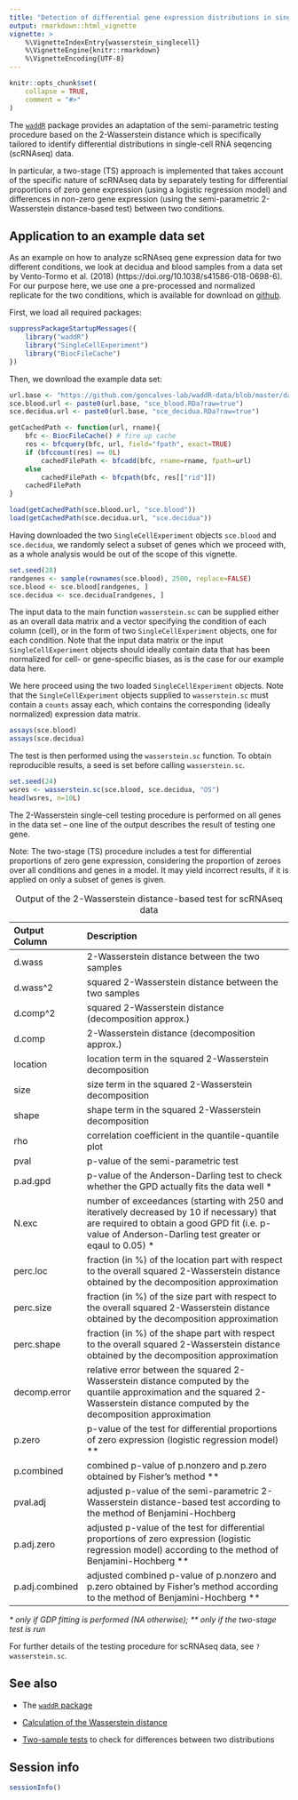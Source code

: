 ```yaml
---
title: "Detection of differential gene expression distributions in single-cell RNA sequencing data"
output: rmarkdown::html_vignette
vignette: >
    %\VignetteIndexEntry{wasserstein_singlecell}
    %\VignetteEngine{knitr::rmarkdown}
    %\VignetteEncoding{UTF-8}
---
```


```r
knitr::opts_chunk$set(
    collapse = TRUE,
    comment = "#>"
)
```



The [`waddR`](waddR.html) package provides an adaptation of the semi-parametric
testing procedure based on the 2-Wasserstein distance which is specifically
tailored to identify differential distributions in single-cell RNA seqencing
(scRNAseq) data. 

In particular, a two-stage (TS) approach is implemented that takes account
of the specific nature of scRNAseq data by separately testing for differential
proportions of zero gene expression (using a logistic regression model) and
differences in non-zero gene expression (using the semi-parametric
2-Wasserstein distance-based test) between two conditions.

## Application to an example data set

As an example on how to analyze scRNAseq gene expression data for two different
conditions, we look at decidua and blood samples from a data set by Vento-Tormo et al. (2018) 
(https://doi.org/10.1038/s41586-018-0698-6).
For our purpose here, we use one a pre-processed and normalized replicate for the two conditions, which is available for download on
[github](https://github.com/goncalves-lab/waddR-data/).

First, we load all required packages:

```r
suppressPackageStartupMessages({
    library("waddR")
    library("SingleCellExperiment")
    library("BiocFileCache")
})
```

Then, we download the example data set:

```r
url.base <- "https://github.com/goncalves-lab/waddR-data/blob/master/data/"
sce.blood.url <- paste0(url.base, "sce_blood.RDa?raw=true")
sce.decidua.url <- paste0(url.base, "sce_decidua.RDa?raw=true")

getCachedPath <- function(url, rname){
    bfc <- BiocFileCache() # fire up cache
    res <- bfcquery(bfc, url, field="fpath", exact=TRUE)
    if (bfccount(res) == 0L)
        cachedFilePath <- bfcadd(bfc, rname=rname, fpath=url)
    else
        cachedFilePath <- bfcpath(bfc, res[["rid"]])
    cachedFilePath
}

load(getCachedPath(sce.blood.url, "sce.blood"))
load(getCachedPath(sce.decidua.url, "sce.decidua"))
```

Having downloaded the two `SingleCellExperiment` objects `sce.blood` and
`sce.decidua`, we randomly select a subset of genes which we proceed with, as a
whole analysis would be out of the scope of this vignette.

```r
set.seed(28)
randgenes <- sample(rownames(sce.blood), 2500, replace=FALSE)
sce.blood <- sce.blood[randgenes, ]
sce.decidua <- sce.decidua[randgenes, ]
```

The input data to the main function `wasserstein.sc` can be supplied either as an overall data matrix and a vector specifying the condition
of each column (cell), or in the form of two `SingleCellExperiment` objects, one for each condition. Note that the input data matrix or the input `SingleCellExperiment` objects should ideally contain data that has been normalized for cell- or gene-specific biases, as is the case for our example data here.

We here proceed using the two loaded `SingleCellExperiment` objects. Note that the `SingleCellExperiment` objects supplied to `wasserstein.sc` must contain a `counts` assay each, which contains the corresponding (ideally normalized) expression data matrix.

```r
assays(sce.blood)
assays(sce.decidua)
```
The test is then performed using the `wasserstein.sc` function. To obtain reproducible results, a seed is set before calling `wasserstein.sc`.

```r
set.seed(24)
wsres <- wasserstein.sc(sce.blood, sce.decidua, "OS")
head(wsres, n=10L)
```

The 2-Wasserstein single-cell testing procedure is performed on all genes in
the data set -- one line of the output describes the result of testing one
gene.

Note: The two-stage (TS) procedure includes a test for differential proportions
of zero gene expression, considering the proportion of zeroes over all
conditions and genes in a model.
It may yield incorrect results, if it is applied on only a subset of genes is
given.


: Output of the 2-Wasserstein distance-based test for scRNAseq data 

| Output Column | Description                                                 |
|:--------------|:------------------------------------------------------------|
| d.wass        | 2-Wasserstein distance between the two samples              |
| d.wass^2      | squared 2-Wasserstein distance between the two samples      |
| d.comp^2      | squared 2-Wasserstein distance (decomposition approx.)      |
| d.comp        | 2-Wasserstein distance (decomposition approx.)              |
| location      | location term in the squared 2-Wasserstein decomposition    |
| size          | size term in the squared 2-Wasserstein decomposition        |
| shape         | shape term in the squared 2-Wasserstein decomposition       |
| rho           | correlation coefficient in the quantile-quantile plot       |
| pval          | p-value of the semi-parametric test                         |
| p.ad.gpd      | p-value of the Anderson-Darling test to check whether the GPD actually fits the data well \* |
| N.exc         | number of exceedances (starting with 250 and iteratively decreased by 10 if necessary) that are required to obtain a good GPD fit (i.e. p-value of Anderson-Darling test  greater or eqaul to 0.05) \* |
| perc.loc      | fraction (in %) of the location part with respect to the overall squared 2-Wasserstein distance obtained by the decomposition approximation |
| perc.size     | fraction (in %) of the size part with respect to the overall squared 2-Wasserstein distance obtained by the decomposition approximation |
| perc.shape    | fraction (in %) of the shape part with respect to the overall squared 2-Wasserstein distance obtained by the decomposition approximation |
| decomp.error | relative error between the squared 2-Wasserstein distance computed by the quantile approximation and the squared 2-Wasserstein distance computed by the decomposition approximation |
| p.zero        | p-value of the test for differential proportions of zero expression (logistic regression model) \*\* |
| p.combined    | combined p-value of p.nonzero and p.zero obtained by Fisher’s method \*\* |
| pval.adj      | adjusted p-value of the semi-parametric 2-Wasserstein distance-based test according to the method of Benjamini-Hochberg |
| p.adj.zero    | adjusted p-value of the test for differential proportions of zero expression (logistic regression model) according to the method of Benjamini-Hochberg \*\* |
|  p.adj.combined | adjusted combined p-value of p.nonzero and p.zero obtained by Fisher’s method according to the method of Benjamini-Hochberg \*\* |

*\* only if GDP fitting is performed (NA otherwise);* 
*\*\* only if the two-stage test is run*

For further details of the testing procedure for scRNAseq data, see `?wasserstein.sc`.

## See also

* The [`waddR` package](waddR.html)

* [Calculation of the  Wasserstein distance](wasserstein_metric.html)

* [Two-sample tests](wasserstein_test.html) to check for differences between two
distributions


## Session info

```r
sessionInfo()
```
